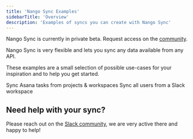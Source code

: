 ```yaml
---
title: 'Nango Sync Examples'
sidebarTitle: 'Overview'
description: 'Examples of syncs you can create with Nango Sync'
---
```


<Note>Nango Sync is currently in private beta. Request access on the [community](https://nango.dev/slack).</Note>

Nango Sync is very flexible and lets you sync any data available from any API.

These examples are a small selection of possible use-cases for your inspiration and to help you get started.

<CardGroup cols={3}>
    <Card title="Asana - Tasks" href="/nango-sync/examples/asana-tasks" icon="check">
        Sync Asana tasks from projects & workspaces
    </Card>
    <Card title="Slack - Users" href="/nango-sync/examples/slack-users" icon="slack">
        Sync all users from a Slack workspace
    </Card>
</CardGroup>


## Need help with your sync?

Please reach out on the [Slack community](https://nango.dev/slack), we are very active there and happy to help!
